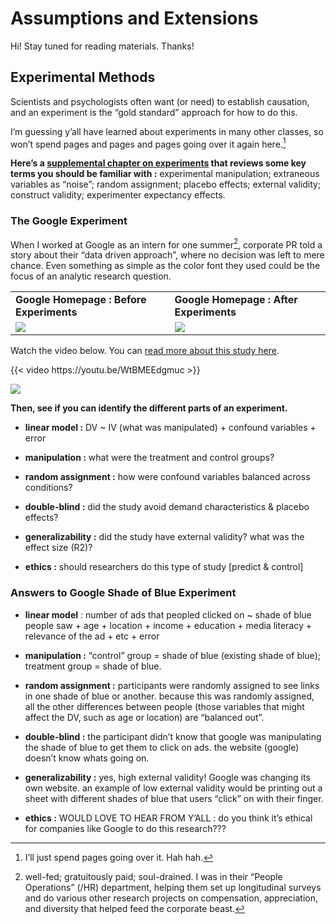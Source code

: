 # Assumptions and Extensions

Hi! Stay tuned for reading materials. Thanks!

## Experimental Methods

Scientists and psychologists often want (or need) to establish causation, and an experiment is the “gold standard” approach for how to do this.

I’m guessing y’all have learned about experiments in many other classes, so won’t spend pages and pages and pages going over it again here.[^6]

[^6]: I'll just spend pages going over it. Hah hah.

**Here’s a [supplemental chapter on experiments](https://kpu.pressbooks.pub/psychmethods4e/part/experimental-research/) that reviews some key terms you should be familiar with :** experimental manipulation; extraneous variables as “noise”; random assignment; placebo effects; external validity; construct validity; experimenter expectancy effects.

### The Google Experiment

When I worked at Google as an intern for one summer[^7], corporate PR told a story about their "data driven approach", where no decision was left to mere chance. Even something as simple as the color font they used could be the focus of an analytic research question.

[^7]: well-fed; gratuitously paid; soul-drained. I was in their "People Operations" (/HR) department, helping them set up longitudinal surveys and do various other research projects on compensation, appreciation, and diversity that helped feed the corporate beast.

+------------------------------------------+-----------------------------------------+
| **Google Homepage : Before Experiments** | **Google Homepage : After Experiments** |
+------------------------------------------+-----------------------------------------+
| ![](images/7_goog.png)                   | ![](images/7_goog2.png)                 |
+------------------------------------------+-----------------------------------------+

Watch the video below. You can [read more about this study here](https://www.theguardian.com/technology/2014/feb/05/why-google-engineers-designers).

{{< video https://youtu.be/WtBMEEdgmuc >}}

![](images/7_goog3.png){fig-align="center"}

**Then, see if you can identify the different parts of an experiment.**

-   **linear model :** DV \~ IV (what was manipulated) + confound variables + error

-   **manipulation :** what were the treatment and control groups?

-   **random assignment :** how were confound variables balanced across conditions?

-   **double-blind :** did the study avoid demand characteristics & placebo effects?

-   **generalizability :** did the study have external validity? what was the effect size (R2)?

-   **ethics :** should researchers do this type of study \[predict & control\]

::: {.callout-tip collapse="true"}
### Answers to Google Shade of Blue Experiment

-   **linear model** : number of ads that peopled clicked on \~ shade of blue people saw + age + location + income + education + media literacy + relevance of the ad + etc + error

-   **manipulation :** “control” group = shade of blue (existing shade of blue); treatment group = shade of blue.

-   **random assignment :** participants were randomly assigned to see links in one shade of blue or another. because this was randomly assigned, all the other differences between people (those variables that might affect the DV, such as age or location) are “balanced out”.

-   **double-blind :** the participant didn’t know that google was manipulating the shade of blue to get them to click on ads. the website (google) doesn’t know whats going on.

-   **generalizability :** yes, high external validity! Google was changing its own website. an example of low external validity would be printing out a sheet with different shades of blue that users “click” on with their finger.

-   **ethics :** WOULD LOVE TO HEAR FROM Y’ALL : do you think it’s ethical for companies like Google to do this research???
:::